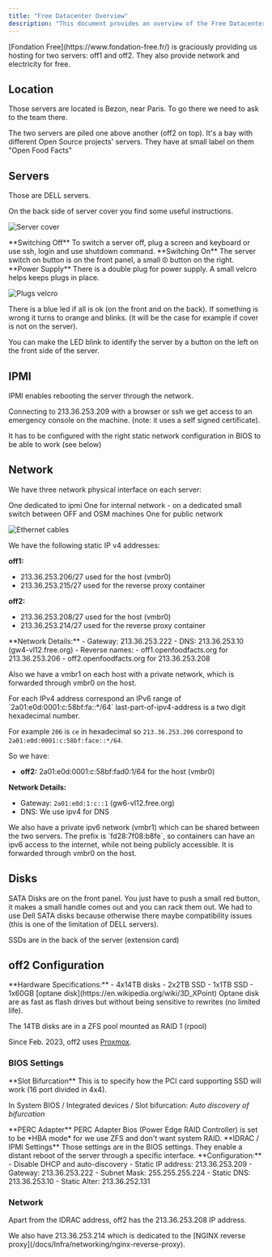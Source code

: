 ```yaml
---
title: "Free Datacenter Overview"
description: "This document provides an overview of the Free Datacenter, hosting off1 and off2 servers. It covers server location, physical access, hardware details, network configuration (IPv4 and IPv6), disk setup, and specific BIOS settings for off2."
---
```



<Callout type="info">
  [Fondation Free](https://www.fondation-free.fr/) is graciously providing us
  hosting for two servers: off1 and off2. They also provide network and
  electricity for free.
</Callout>

## Location

Those servers are located is Bezon, near Paris. To go there we need to ask to the team there.

<Callout type="info">
  The two servers are piled one above another (off2 on top). It's a bay with
  different Open Source projects' servers. They have at small label on them
  "Open Food Facts"
</Callout>

## Servers

Those are DELL servers.

<Callout type="info">
  On the back side of server cover you find some useful instructions.
</Callout>

![Server cover](../img/2023-02-free-dc-instructions-on-server-cover.jpg "Instructions on the server cover")

<Steps>
  <Step>
  **Switching Off**
  To switch a server off, plug a screen and keyboard or use ssh, login and use shutdown command.
  </Step>

  <Step>
    **Switching On** 
    The server switch on button is on the front panel, a small ⏼ button on the right.
  </Step>

  <Step>
    **Power Supply**
    There is a double plug for power supply. A small velcro helps keeps plugs in place.
  </Step>
</Steps>

![Plugs velcro](../img/2023-02-free-dc-plugs-velcro.jpg "A small velcro maintains plugs in place")

<Callout type="info">
  There is a blue led if all is ok (on the front and on the back). If something is wrong it turns to orange and blinks. (it will be the case for example if cover is not on the server).

  You can make the LED blink to identify the server by a button on the left on the front side of the server.

</Callout>

## IPMI

IPMI enables rebooting the server through the network.

<Callout type="info">
Connecting to 213.36.253.209 with a browser or ssh we get access to an emergency console on the machine. (note: it uses a self signed certificate).

It has to be configured with the right static network configuration in BIOS to be able to work (see below)

</Callout>

## Network

We have three network physical interface on each server:

<Cards>
  <Card title="IPMI Interface">One dedicated to ipmi</Card>
  <Card title="Internal Network">
    One for internal network - on a dedicated small switch between OFF and OSM
    machines
  </Card>
  <Card title="Public Network">One for public network</Card>
</Cards>

![Ethernet cables](../img/2023-02-free-dc-ethernet.jpg "The three eternet cables on the server")

<Tabs>
<Tab value="ipv4" label="IPv4 Configuration">
We have the following static IP v4 addresses:

**off1:**

- 213.36.253.206/27 used for the host (vmbr0)
- 213.36.253.215/27 used for the reverse proxy container

**off2:**

- 213.36.253.208/27 used for the host (vmbr0)
- 213.36.253.214/27 used for the reverse proxy container

<Callout type="info">
  **Network Details:** 
  - Gateway: 213.36.253.222 
  - DNS: 213.36.253.10 (gw4-vl12.free.org) 
  - Reverse names: 
  - off1.openfoodfacts.org for 213.36.253.206 
  - off2.openfoodfacts.org for 213.36.253.208
</Callout>

Also we have a vmbr1 on each host with a private network, which is forwarded through vmbr0 on the host.

</Tab>

<Tab value="ipv6" label="IPv6 Configuration">
<Callout type="info">
For each IPv4 address correspond an IPv6 range of `2a01:e0d:0001:c:58bf:fa<last-part-of-ipv4-address>::*/64`
last-part-of-ipv4-address is a two digit hexadecimal number.
</Callout>

For example `206` is `ce` in hexadecimal so `213.36.253.206` correspond to `2a01:e0d:0001:c:58bf:face::*/64`.

So we have:

- **off2:** 2a01:e0d:0001:c:58bf:fad0:1/64 for the host (vmbr0)

**Network Details:**

- Gateway: `2a01:e0d:1:c::1` (gw6-vl12.free.org)
- DNS: We use ipv4 for DNS

<Callout type="info">
We also have a private ipv6 network (vmbr1) which can be shared between the two servers. The prefix is `fd28:7f08:b8fe`, so containers can have an ipv6 access to the internet, while not being publicly accessible. It is forwarded through vmbr0 on the host.
</Callout>
</Tab>
</Tabs>

## Disks

<Callout type="info">
  SATA Disks are on the front panel. You just have to push a small red button,
  it makes a small handle comes out and you can rack them out.
</Callout>

<Callout type="warning">
  We had to use Dell SATA disks because otherwise there maybe compatibility
  issues (this is one of the limitation of DELL servers).
</Callout>

SSDs are in the back of the server (extension card)

## off2 Configuration

<Card title="off2.openfoodfacts.org">
  **Hardware Specifications:** 
  - 4x14TB disks 
  - 2x2TB SSD 
  - 1x1TB SSD 
  - 1x60GB [optane disk](https://en.wikipedia.org/wiki/3D_XPoint)
</Card>

<Callout type="info">
Optane disk are as fast as flash drives but without being sensitive to rewrites (no limited life).

The 14TB disks are in a ZFS pool mounted as RAID 1 (rpool)

</Callout>

Since Feb. 2023, off2 uses [Proxmox](/docs/Infra/virtualization/proxmox).

### BIOS Settings

<Steps>
<Step>
**Slot Bifurcation**
This is to specify how the PCI card supporting SSD will work (16 port divided in 4x4).

In System BIOS / Integrated devices / Slot bifurcation: _Auto discovery of bifurcation_

</Step>

<Step>
  **PERC Adapter** PERC Adapter Bios (Power Edge RAID Controller) is set to be
  *HBA mode* for we use ZFS and don't want system RAID.
</Step>

<Step>
**IDRAC / IPMI Settings**
Those settings are in the BIOS settings. They enable a distant reboot of the server through a specific interface.

<Callout type="info">
**Configuration:**
- Disable DHCP and auto-discovery
- Static IP address: 213.36.253.209
- Gateway: 213.36.253.222
- Subnet Mask: 255.255.255.224
- Static DNS: 213.36.253.10
- Static Alter: 213.36.252.131
</Callout>
</Step>
</Steps>

### Network

Apart from the IDRAC address, off2 has the 213.36.253.208 IP address.

<Callout type="info">
  We also have 213.36.253.214 which is dedicated to the [NGINX reverse proxy](/docs/Infra/networking/nginx-reverse-proxy).
</Callout>

